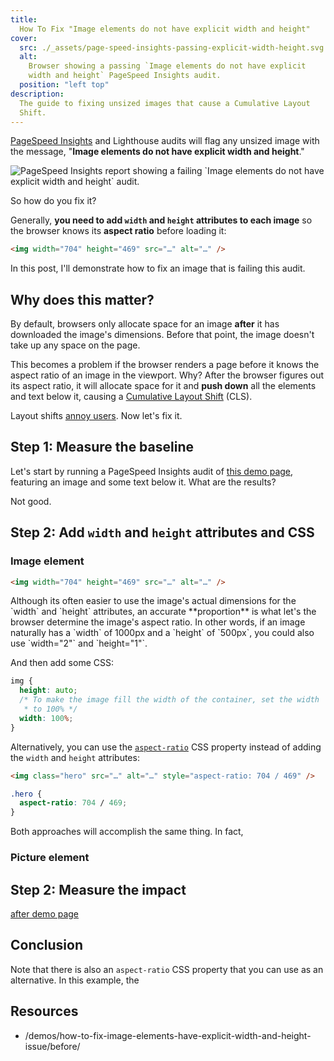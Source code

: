 ```yaml
---
title:
  How To Fix "Image elements do not have explicit width and height"
cover:
  src: ./_assets/page-speed-insights-passing-explicit-width-height.svg
  alt:
    Browser showing a passing `Image elements do not have explicit
    width and height` PageSpeed Insights audit.
  position: "left top"
description:
  The guide to fixing unsized images that cause a Cumulative Layout
  Shift.
---
```



[PageSpeed Insights](https://pagespeed.web.dev/) and Lighthouse audits
will flag any unsized image with the message, "**Image elements do not
have explicit width and height**."


<Image
  src={psi}
  alt="PageSpeed Insights report showing a failing `Image elements do not have explicit width and height` audit."
  loading="eager"
  fetchpriority="high"
/>

So how do you fix it?

Generally, **you need to add `width` and `height` attributes to each
image** so the browser knows its **aspect ratio** before loading it:

```html /width="704" height="469"/
<img width="704" height="469" src="…" alt="…" />
```

In this post, I'll demonstrate how to fix an image that is failing
this audit.

## Why does this matter?

By default, browsers only allocate space for an image **after** it has
downloaded the image's dimensions. Before that point, the image
doesn't take up any space on the page.

This becomes a problem if the browser renders a page before it knows
the aspect ratio of an image in the viewport. Why? After the browser
figures out its aspect ratio, it will allocate space for it and **push
down** all the elements and text below it, causing a
[Cumulative Layout Shift](https://web.dev/cls/) (CLS).

Layout shifts
[annoy users](https://blog.chromium.org/2020/05/the-science-behind-web-vitals.html).
Now let's fix it.

## Step 1: Measure the baseline

Let's start by running a PageSpeed Insights audit of
[this demo page](/demos/how-to-fix-image-elements-have-explicit-width-and-height/before/),
featuring an image and some text below it. What are the results?

Not good.

## Step 2: Add `width` and `height` attributes and CSS

### Image element

```html
<img width="704" height="469" src="…" alt="…" />
```

<Aside heading="`width` and `height` values should be proportional">
  Although its often easier to use the image's actual dimensions for
  the `width` and `height` attributes, an accurate **proportion** is
  what let's the browser determine the image's aspect ratio. In other
  words, if an image naturally has a `width` of 1000px and a `height`
  of `500px`, you could also use `width="2"` and `height="1"`.
</Aside>

And then add some CSS:

```css
img {
  height: auto;
  /* To make the image fill the width of the container, set the width
   * to 100% */
  width: 100%;
}
```

Alternatively, you can use the
[`aspect-ratio`](https://developer.mozilla.org/en-US/docs/Web/CSS/aspect-ratio)
CSS property instead of adding the `width` and `height` attributes:

```html {6}
<img class="hero" src="…" alt="…" style="aspect-ratio: 704 / 469" />
```

```css
.hero {
  aspect-ratio: 704 / 469;
}
```

Both approaches will accomplish the same thing. In fact,

### Picture element

## Step 2: Measure the impact

[after demo page](/demos/how-to-fix-image-elements-have-explicit-width-and-height/after/)

## Conclusion

Note that there is also an `aspect-ratio` CSS property that you can
use as an alternative. In this example, the

## Resources

- /demos/how-to-fix-image-elements-have-explicit-width-and-height-issue/before/
